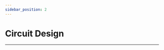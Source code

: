 ```yaml
---
sidebar_position: 2
---
```






# Circuit Design
---

<cardbox>
  <card
    href="./microbit-starter-kit/"
    title="Microbit Starter Kit"
    description="[ElecFreaks Micro:bit Starter Kit](https://shop.elecfreaks.com/products/elecfreaks-micro-bit-starter-kit?_pos=2&_sid=fc5b895f2&_ss=r) is designed for people who is at the door step of learning electric circuit and programming knowledge.The kit has provided some basic electronic components like LED, button, buzzer, temperature sensor, steering engine and motor etc.[Micro:bit Starter Kit](https://shop.elecfreaks.com/products/elecfreaks-micro-bit-starter-kit?_pos=2&_sid=fc5b895f2&_ss=r)  can help you enter a wonderful of electronic world."
    img={'https://wiki-media-ef.oss-cn-hongkong.aliyuncs.com/i18n/en/docusaurus-plugin-content-docs/current/microbit/circuit-design/microbit-starter-kit/images/starter-kit-icon.png'}
  />
  <card
    href="./microbit-experiment-box-kit/"
    title="Experiment Box Kit"
    description="The Elecfreaks Experimental Box is a brand new teaching aid developed by ELECFREAKS. We included traditional components such as the temperature sensor, photocell, servo, motor and LEDs. But we also added electronic components such as the MOSFET transistor, different values of resistors, and a trimpot to combine circuit design with programming.For this Experimental Box, you’ll use banana plug wires to connect different components. These wires are easy to insert and pull out yet still create stable connections. Meanwhile, using banana plugs lays a foundation for further circuit design.Use makecode - micro:bit’s graphic programming language, to control these components or learn the basics of circuit design without the micro:bit.Programming or designing circuits, the choice is up to you!"
    img={'https://wiki-media-ef.oss-cn-hongkong.aliyuncs.com/i18n/en/docusaurus-plugin-content-docs/current/microbit/circuit-design/microbit-experiment-box-kit/images/experiment-box-kit-icon.png'}
  />
</cardbox>
